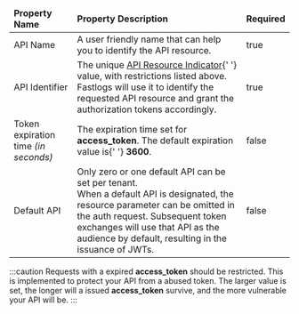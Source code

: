 <table>
  <thead>
    <tr>
      <td>
        <strong>Property Name</strong>
      </td>
      <td>
        <strong>Property Description</strong>
      </td>
      <td>
        <strong>Required</strong>
      </td>
    </tr>
  </thead>
  <tbody>
    <tr>
      <td>API Name</td>
      <td>A user friendly name that can help you to identify the API resource.</td>
      <td>true</td>
    </tr>
    <tr>
      <td>API Identifier</td>
      <td>
        The unique <a href="https://www.rfc-editor.org/rfc/rfc8707.html">API Resource Indicator</a>{' '}
        value, with restrictions listed above.
        <br />
        Fastlogs will use it to identify the requested API resource and grant the authorization tokens
        accordingly.
      </td>
      <td>true</td>
    </tr>
    <tr>
      <td>
        Token expiration time <i>(in seconds)</i>
      </td>
      <td>
        The expiration time set for <strong>access_token</strong>. The default expiration value is{' '}
        <strong>3600</strong>.
      </td>
      <td>false</td>
    </tr>
    <tr>
      <td>Default API</td>
      <td>
        Only zero or one default API can be set per tenant.
        <br />
        When a default API is designated, the resource parameter can be omitted in the auth request.
        Subsequent token exchanges will use that API as the audience by default, resulting in the
        issuance of JWTs.
      </td>
      <td>false</td>
    </tr>
  </tbody>
</table>

:::caution
Requests with a expired <strong>access_token</strong> should be restricted.
This is implemented to protect your API from a abused token.
The larger value is set, the longer will a issued <strong>access_token</strong> survive, and the more vulnerable your API will be.
:::

